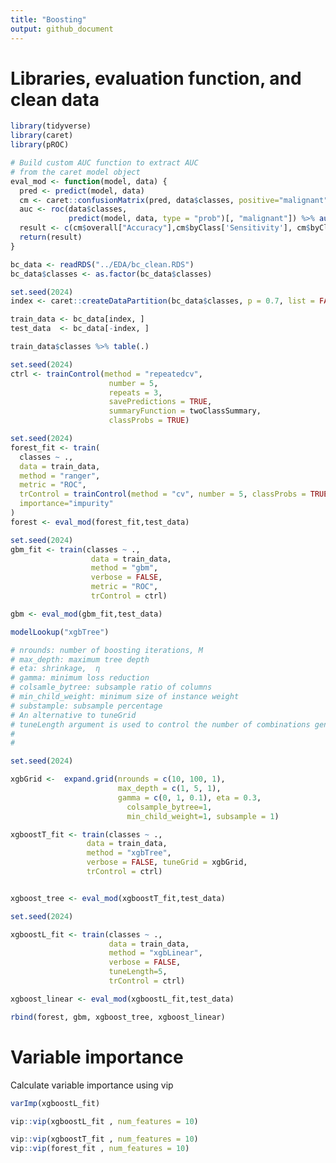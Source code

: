 ```yaml
---
title: "Boosting"
output: github_document
---
```


# Libraries, evaluation function, and clean data 

```r
library(tidyverse)
library(caret)
library(pROC)

# Build custom AUC function to extract AUC
# from the caret model object
eval_mod <- function(model, data) {
  pred <- predict(model, data)
  cm <- caret::confusionMatrix(pred, data$classes, positive="malignant")
  auc <- roc(data$classes,
             predict(model, data, type = "prob")[, "malignant"]) %>% auc()
  result <- c(cm$overall["Accuracy"],cm$byClass['Sensitivity'], cm$byClass['Specificity'], cm$byClass['F1'],AUC=auc)
  return(result)
}

bc_data <- readRDS("../EDA/bc_clean.RDS")
bc_data$classes <- as.factor(bc_data$classes)

```


```r
set.seed(2024)
index <- caret::createDataPartition(bc_data$classes, p = 0.7, list = FALSE)

train_data <- bc_data[index, ]
test_data  <- bc_data[-index, ]

train_data$classes %>% table(.)
```

```r
set.seed(2024)
ctrl <- trainControl(method = "repeatedcv", 
                      number = 5, 
                      repeats = 3,  
                      savePredictions = TRUE,
                      summaryFunction = twoClassSummary,
                      classProbs = TRUE)
```

```r
set.seed(2024)
forest_fit <- train(
  classes ~ .,
  data = train_data,                         
  method = "ranger",
  metric = "ROC",
  trControl = trainControl(method = "cv", number = 5, classProbs = TRUE, summaryFunction = twoClassSummary),
  importance="impurity"
)
forest <- eval_mod(forest_fit,test_data)
```

```r
set.seed(2024)
gbm_fit <- train(classes ~ .,
                  data = train_data,
                  method = "gbm",
                  verbose = FALSE,
                  metric = "ROC",
                  trControl = ctrl)

gbm <- eval_mod(gbm_fit,test_data)
```

```r
modelLookup("xgbTree")

# nrounds: number of boosting iterations, M
# max_depth: maximum tree depth
# eta: shrinkage,  η
# gamma: minimum loss reduction
# colsamle_bytree: subsample ratio of columns
# min_child_weight: minimum size of instance weight
# substample: subsample percentage
# An alternative to tuneGrid
# tuneLength argument is used to control the number of combinations generated by this random tuning parameter search.
# 
# 
```

```r
set.seed(2024)

xgbGrid <-  expand.grid(nrounds = c(10, 100, 1), 
                        max_depth = c(1, 5, 1), 
                        gamma = c(0, 1, 0.1), eta = 0.3,
                          colsample_bytree=1, 
                          min_child_weight=1, subsample = 1)

xgboostT_fit <- train(classes ~ .,
                 data = train_data,
                 method = "xgbTree",
                 verbose = FALSE, tuneGrid = xgbGrid,
                 trControl = ctrl)


xgboost_tree <- eval_mod(xgboostT_fit,test_data)
```


```r
set.seed(2024)

xgboostL_fit <- train(classes ~ .,
                      data = train_data,
                      method = "xgbLinear",
                      verbose = FALSE,
                      tuneLength=5,
                      trControl = ctrl)

xgboost_linear <- eval_mod(xgboostL_fit,test_data)
```

```r
rbind(forest, gbm, xgboost_tree, xgboost_linear)
```

# Variable importance
Calculate variable importance using vip
```r
varImp(xgboostL_fit)

vip::vip(xgboostL_fit , num_features = 10) 

vip::vip(xgboostT_fit , num_features = 10) 
vip::vip(forest_fit , num_features = 10) 
```
